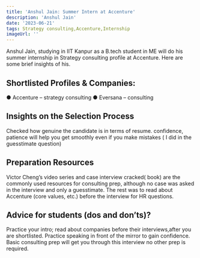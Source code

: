 ---
title: 'Anshul Jain: Summer Intern at Accenture'
description: 'Anshul Jain'
date: '2023-06-21'
tags: Strategy consulting,Accenture,Internship
imageUrl: ''
---

Anshul Jain, studying in IIT Kanpur as a B.tech student in ME will do
his summer internship in Strategy consulting profile at Accenture. Here are some brief
insights of his.

## Shortlisted Profiles & Companies:
● Accenture – strategy
consulting
● Eversana – consulting

## Insights on the Selection Process
Checked how genuine the candidate is in terms of resume.
confidence, patience will help you get smoothly even if you make
mistakes ( I did in the guesstimate question)

##  Preparation Resources
Victor Cheng’s video series and case interview cracked( book) are the commonly used
resources for consulting prep, although no case was asked in the interview and only a
guesstimate. The rest was to read about Accenture (core values, etc.) before the interview for
HR questions.

## Advice for students (dos and don’ts)? 
Practice your intro; read about companies before their interviews,after you are shortlisted.
Practice speaking in front of the mirror to gain confidence. Basic consulting prep will get
you through this interview no other prep is required.

